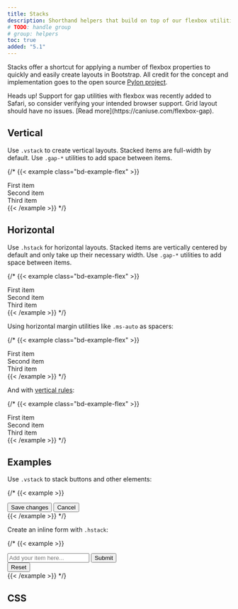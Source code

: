```yaml
---
title: Stacks
description: Shorthand helpers that build on top of our flexbox utilities to make component layout faster and easier than ever.
# TODO: handle group
# group: helpers
toc: true
added: "5.1"
---
```


Stacks offer a shortcut for applying a number of flexbox properties to quickly and easily create layouts in Bootstrap. All credit for the concept and implementation goes to the open source [Pylon project](https://almonk.github.io/pylon/).

<Callout type="warning">
Heads up! Support for gap utilities with flexbox was recently added to Safari, so consider verifying your intended browser support. Grid layout should have no issues. [Read more](https://caniuse.com/flexbox-gap).
</Callout>

## Vertical

Use `.vstack` to create vertical layouts. Stacked items are full-width by default. Use `.gap-*` utilities to add space between items.

{/* {{< example class="bd-example-flex" >}}
<div class="vstack gap-3">
  <div class="p-2">First item</div>
  <div class="p-2">Second item</div>
  <div class="p-2">Third item</div>
</div>
{{< /example >}} */}

## Horizontal

Use `.hstack` for horizontal layouts. Stacked items are vertically centered by default and only take up their necessary width. Use `.gap-*` utilities to add space between items.

{/* {{< example class="bd-example-flex" >}}
<div class="hstack gap-3">
  <div class="p-2">First item</div>
  <div class="p-2">Second item</div>
  <div class="p-2">Third item</div>
</div>
{{< /example >}} */}

Using horizontal margin utilities like `.ms-auto` as spacers:

{/* {{< example class="bd-example-flex" >}}
<div class="hstack gap-3">
  <div class="p-2">First item</div>
  <div class="p-2">Second item</div>
  <div class="p-2">Third item</div>
</div>
{{< /example >}} */}

And with [vertical rules]([[docsref:/helpers/vertical-rule]]):

{/* {{< example class="bd-example-flex" >}}
<div class="hstack gap-3">
  <div class="p-2">First item</div>
  <div class="p-2">Second item</div>
  <div class="vr"></div>
  <div class="p-2">Third item</div>
</div>
{{< /example >}} */}

## Examples

Use `.vstack` to stack buttons and other elements:

{/* {{< example >}}
<div class="vstack gap-2 col-md-5 mx-auto">
  <button type="button" class="btn btn-secondary">Save changes</button>
  <button type="button" class="btn btn-outline-secondary">Cancel</button>
</div>
{{< /example >}} */}

Create an inline form with `.hstack`:

{/* {{< example >}}
<div class="hstack gap-3">
  <input class="form-control me-auto" type="text" placeholder="Add your item here..." aria-label="Add your item here...">
  <button type="button" class="btn btn-secondary">Submit</button>
  <div class="vr"></div>
  <button type="button" class="btn btn-outline-danger">Reset</button>
</div>
{{< /example >}} */}

## CSS

<ScssDocs name="stacks" file="scss/helpers/_stacks.scss" />
